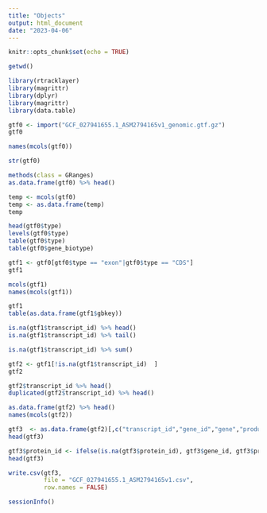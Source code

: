---
title: "Objects"
output: html_document
date: "2023-04-06"
---
```{r setup, include=FALSE}
knitr::opts_chunk$set(echo = TRUE)
```

```{r}
getwd()
```

```{r}
library(rtracklayer)
library(magrittr)
library(dplyr)
library(magrittr)
library(data.table)
```

```{r}
gtf0 <- import("GCF_027941655.1_ASM2794165v1_genomic.gtf.gz")
gtf0
```

```{r}
names(mcols(gtf0)) 
```

```{r}
str(gtf0)
```

```{r}
methods(class = GRanges)
as.data.frame(gtf0) %>% head()
```

```{r}
temp <- mcols(gtf0)
temp <- as.data.frame(temp)
temp
```

```{r}
head(gtf0$type)   
levels(gtf0$type) 
table(gtf0$type)
table(gtf0$gene_biotype)
```

```{r}
gtf1 <- gtf0[gtf0$type == "exon"|gtf0$type == "CDS"]
gtf1
```

```{r}
mcols(gtf1)
names(mcols(gtf1))
```

```{r}
gtf1
table(as.data.frame(gtf1$gbkey))
```

```{r}
is.na(gtf1$transcript_id) %>% head()
is.na(gtf1$transcript_id) %>% tail()
```

```{r}
is.na(gtf1$transcript_id) %>% sum()
```

```{r}
gtf2 <- gtf1[!is.na(gtf1$transcript_id)  ]
gtf2
```

```{r}
gtf2$transcript_id %>% head()
duplicated(gtf2$transcript_id) %>% head()
```

```{r}
as.data.frame(gtf2) %>% head()
names(mcols(gtf2)) 
```

```{r}
gtf3  <- as.data.frame(gtf2)[,c("transcript_id","gene_id","gene","product","protein_id")]
head(gtf3)
```

```{r}
gtf3$protein_id <- ifelse(is.na(gtf3$protein_id), gtf3$gene_id, gtf3$protein_id)
head(gtf3)
```

```{r}
write.csv(gtf3, 
          file = "GCF_027941655.1_ASM2794165v1.csv",
          row.names = FALSE)
```

```{r}
sessionInfo()
```


